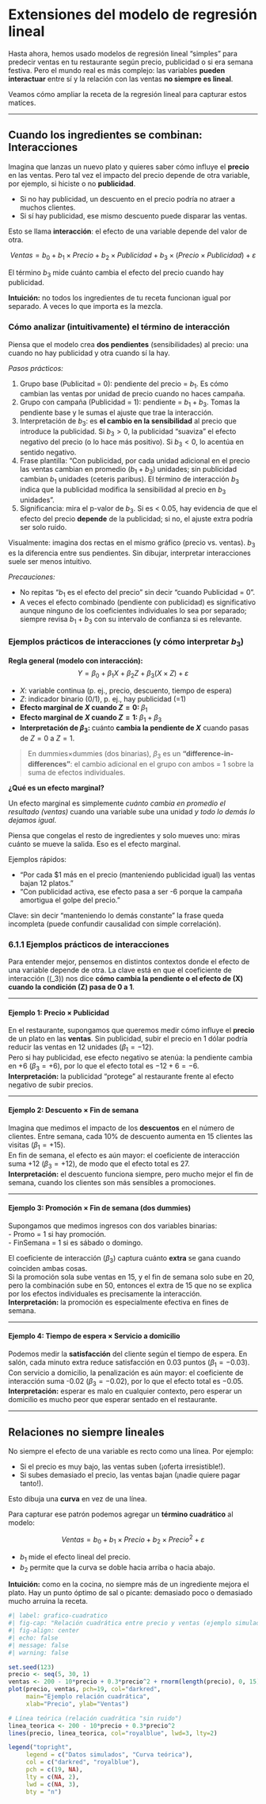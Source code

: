 

# Extensiones del modelo de regresión lineal

Hasta ahora, hemos usado modelos de regresión lineal “simples” para predecir ventas en tu restaurante según precio, publicidad o si era semana festiva. Pero el mundo real es más complejo: las variables **pueden interactuar** entre sí y la relación con las ventas **no siempre es lineal**.  

Veamos cómo ampliar la receta de la regresión lineal para capturar estos matices.  

---

## Cuando los ingredientes se combinan: Interacciones

Imagina que lanzas un nuevo plato y quieres saber cómo influye el **precio** en las ventas. Pero tal vez el impacto del precio depende de otra variable, por ejemplo, si hiciste o no **publicidad**.  

- Si no hay publicidad, un descuento en el precio podría no atraer a muchos clientes.  
- Si sí hay publicidad, ese mismo descuento puede disparar las ventas.  

Esto se llama **interacción**: el efecto de una variable depende del valor de otra.  

$$
Ventas = b_0 + b_1 \times Precio + b_2 \times Publicidad + b_3 \times (Precio \times Publicidad) + \varepsilon
$$

El término $b_3$ mide cuánto cambia el efecto del precio cuando hay publicidad.  

::: callout-tip
**Intuición:** no todos los ingredientes de tu receta funcionan igual por separado. A veces lo que importa es la mezcla.  
:::

::: callout-note
### Cómo analizar (intuitivamente) el término de interacción
Piensa que el modelo crea **dos pendientes** (sensibilidades) al precio: una cuando no hay publicidad y otra cuando sí la hay.

*Pasos prácticos:*

1. Grupo base (Publicitad = 0): pendiente del precio = $b_1$. Es cómo cambian las ventas por unidad de precio cuando no haces campaña.
2. Grupo con campaña (Publicidad = 1): pendiente = $b_1 + b_3$. Tomas la pendiente base y le sumas el ajuste que trae la interacción.
3. Interpretación de $b_3$: es **el cambio en la sensibilidad** al precio que introduce la publicidad. Si $b_3 > 0$, la publicidad “suaviza” el efecto negativo del precio (o lo hace más positivo). Si $b_3 < 0$, lo acentúa en sentido negativo.
4. Frase plantilla: “Con publicidad, por cada unidad adicional en el precio las ventas cambian en promedio $(b_1 + b_3)$ unidades; sin publicidad cambian $b_1$ unidades (ceteris paribus). El término de interacción $b_3$ indica que la publicidad modifica la sensibilidad al precio en $b_3$ unidades”.
5. Significancia: mira el p-valor de $b_3$. Si es < 0.05, hay evidencia de que el efecto del precio **depende** de la publicidad; si no, el ajuste extra podría ser solo ruido.

Visualmente: imagina dos rectas en el mismo gráfico (precio vs. ventas). $b_3$ es la diferencia entre sus pendientes. Sin dibujar, interpretar interacciones suele ser menos intuitivo.

*Precauciones:*

- No repitas “$b_1$ es el efecto del precio” sin decir “cuando Publicidad = 0”.
- A veces el efecto combinado (pendiente con publicidad) es significativo aunque ninguno de los coeficientes individuales lo sea por separado; siempre revisa $b_1 + b_3$ con su intervalo de confianza si es relevante.
:::


### Ejemplos prácticos de interacciones (y cómo interpretar $b_3$)

**Regla general (modelo con interacción):**  
$$
Y = \beta_0 + \beta_1 X + \beta_2 Z + \beta_3(X \times Z) + \varepsilon
$$

- $X$: variable continua (p. ej., precio, descuento, tiempo de espera)  
- $Z$: indicador binario (0/1), p. ej., hay publicidad (=1)  
- **Efecto marginal de $X$ cuando $Z=0$: ** $β_1$  
- **Efecto marginal de $X$ cuando $Z=1$: ** $β_1 + β_3$  
- **Interpretación de $β_3$: ** cuánto **cambia la pendiente de $X$** cuando pasas de $Z=0$ a $Z=1$.

> En dummies×dummies (dos binarias), $β_3$ es un **“difference-in-differences”**: el cambio adicional en el grupo con ambos = 1 sobre la suma de efectos individuales.

::: callout-note
**¿Qué es un efecto marginal?**

Un efecto marginal es simplemente *cuánto cambia en promedio el resultado (ventas)* cuando una variable sube una unidad *y todo lo demás lo dejamos igual*. 

Piensa que congelas el resto de ingredientes y solo mueves uno: miras cuánto se mueve la salida. Eso es el efecto marginal. 

Ejemplos rápidos:

- “Por cada $1 más en el precio (manteniendo publicidad igual) las ventas bajan 12 platos.”
- “Con publicidad activa, ese efecto pasa a ser -6 porque la campaña amortigua el golpe del precio.”

Clave: sin decir “manteniendo lo demás constante” la frase queda incompleta (puede confundir causalidad con simple correlación).
:::

### 6.1.1 Ejemplos prácticos de interacciones

Para entender mejor, pensemos en distintos contextos donde el efecto de una variable depende de otra. La clave está en que el coeficiente de interacción (\(\beta_3\)) nos dice **cómo cambia la pendiente o el efecto de \(X\) cuando la condición \(Z\) pasa de 0 a 1**.

---

#### Ejemplo 1: Precio × Publicidad
En el restaurante, supongamos que queremos medir cómo influye el **precio** de un plato en las **ventas**. Sin publicidad, subir el precio en 1 dólar podría reducir las ventas en 12 unidades ($\beta_1=-12$).  
Pero si hay publicidad, ese efecto negativo se atenúa: la pendiente cambia en +6 ($\beta_3=+6$), por lo que el efecto total es $-12+6=-6$.  
**Interpretación:** la publicidad “protege” al restaurante frente al efecto negativo de subir precios.

---

#### Ejemplo 2: Descuento × Fin de semana
Imagina que medimos el impacto de los **descuentos** en el número de clientes. Entre semana, cada 10% de descuento aumenta en 15 clientes las visitas ($\beta_1=+15$).  
En fin de semana, el efecto es aún mayor: el coeficiente de interacción suma +12 ($\beta_3=+12$), de modo que el efecto total es 27.  
**Interpretación:** el descuento funciona siempre, pero mucho mejor el fin de semana, cuando los clientes son más sensibles a promociones.

---

#### Ejemplo 3: Promoción × Fin de semana (dos dummies)
Supongamos que medimos ingresos con dos variables binarias:  
- Promo = 1 si hay promoción.  
- FinSemana = 1 si es sábado o domingo.  

El coeficiente de interacción ($\beta_3$) captura cuánto **extra** se gana cuando coinciden ambas cosas.  
Si la promoción sola sube ventas en 15, y el fin de semana solo sube en 20, pero la combinación sube en 50, entonces el extra de 15 que no se explica por los efectos individuales es precisamente la interacción.  
**Interpretación:** la promoción es especialmente efectiva en fines de semana.

---

#### Ejemplo 4: Tiempo de espera × Servicio a domicilio
Podemos medir la **satisfacción** del cliente según el tiempo de espera. En salón, cada minuto extra reduce satisfacción en 0.03 puntos ($\beta_1=-0.03$).  
Con servicio a domicilio, la penalización es aún mayor: el coeficiente de interacción suma -0.02 ($\beta_3=-0.02$), por lo que el efecto total es $-0.05$.  
**Interpretación:** esperar es malo en cualquier contexto, pero esperar un domicilio es mucho peor que esperar sentado en el restaurante.

---


## Relaciones no siempre lineales

No siempre el efecto de una variable es recto como una línea. Por ejemplo:  

- Si el precio es muy bajo, las ventas suben (¡oferta irresistible!).  
- Si subes demasiado el precio, las ventas bajan (¡nadie quiere pagar tanto!).  

Esto dibuja una **curva** en vez de una línea.  

Para capturar ese patrón podemos agregar un **término cuadrático** al modelo:  

$$
Ventas = b_0 + b_1 \times Precio + b_2 \times Precio^2 + \varepsilon
$$

- $b_1$ mide el efecto lineal del precio.  
- $b_2$ permite que la curva se doble hacia arriba o hacia abajo.  

::: callout-tip
**Intuición:** como en la cocina, no siempre más de un ingrediente mejora el plato. Hay un punto óptimo de sal o picante: demasiado poco o demasiado mucho arruina la receta.  
:::

```r
#| label: grafico-cuadratico
#| fig-cap: "Relación cuadrática entre precio y ventas (ejemplo simulado)"
#| fig-align: center
#| echo: false
#| message: false
#| warning: false

set.seed(123)
precio <- seq(5, 30, 1)
ventas <- 200 - 10*precio + 0.3*precio^2 + rnorm(length(precio), 0, 15)
plot(precio, ventas, pch=19, col="darkred",
     main="Ejemplo relación cuadrática",
     xlab="Precio", ylab="Ventas")

# Línea teórica (relación cuadrática "sin ruido")
linea_teorica <- 200 - 10*precio + 0.3*precio^2
lines(precio, linea_teorica, col="royalblue", lwd=3, lty=2)

legend("topright",
     legend = c("Datos simulados", "Curva teórica"),
     col = c("darkred", "royalblue"),
     pch = c(19, NA),
     lty = c(NA, 2),
     lwd = c(NA, 3),
     bty = "n")

```
